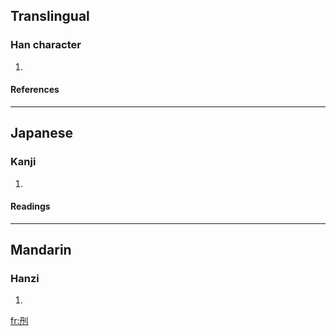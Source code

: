 ==Translingual==
===Han character===
{{Han char|rn=18|rad=刀|as=04|sn=6|four=7240<sub>0</sub>|canj=月卜中弓 (BYLN)}}
# {{defn|Han}}
====References====
{{Han ref|kx=0137.100|dkj=01885|dj=0308.150|hdz=10326.040|uh=5210|ud=21008|bh=C9BF|bd=51647}}
----
==Japanese==
===Kanji===
{{ja-kanji|grade=|rs=刀04}}
# {{defn|Japanese}}
====Readings====
{{ja-readings|on=[[たん]] (tan)|kun=[[さく]] (saku)}}
----
==Mandarin==
===Hanzi===
{{cmn-hanzi|pin=[[dǎn]] (dan3)|wg=tan<sup>3</sup>}}
# {{defn|Mandarin}}

[[fr:刐]]